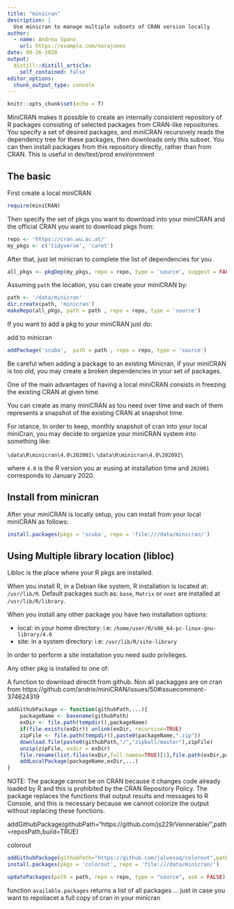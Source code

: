 ```yaml
---
title: "minicran"
description: |
  Use minicran to manage multiple subsets of CRAN version locally 
author:
  - name: Andrea Spano
    url: https://example.com/norajones
date: 09-26-2020
output:
  distill::distill_article:
    self_contained: false
editor_options: 
  chunk_output_type: console
---
```


```r
knitr::opts_chunk$set(echo = T)
```

MiniCRAN makes it possible to create an internally consistent repository of R packages consisting of selected packages from CRAN-like repositories. 
You specify a set of desired packages, and miniCRAN recursively reads the dependency tree for these packages, then downloads only this subset. 
You can then install packages from this repository directly, rather than from CRAN. 
This is useful in dev/test/prod environmnent 

## The basic

First create a local miniCRAN 

```r
require(miniCRAN)
```

Then specify the set of pkgs you want to download into your miniCRAN and the official CRAN you want to download pkgs from:

```r
repo <- 'https://cran.wu.ac.at/'
my_pkgs <- c('tidyverse', 'caret')
```

After that, just let minicran to complete the list of dependencies for you 

```r
all_pkgs <- pkgDep(my_pkgs, repo = repo, type = 'source', suggest = FALSE)
```

Assuming `path` the location, you can create your miniCRAN by:

```r
path <- '/data/minicran'
dir.create(path, 'minicran')
makeRepo(all_pkgs, path = path , repo = repo, type = 'source') 
```

If you want to add a pkg to your miniCRAN just do:

add to minicran
```r
addPackage('scuba',  path = path , repo = repo, type = 'source') 
```

Be careful when adding a package to an existing Minicran, if your miniCRAN is too old, you may create a broken dependencies in your set of packages. 

One of the main advantages of having a local miniCRAN consists in freezing the existing CRAN at given time.

You can create as many miniCRAN as tou need over time and each of them represents a snapshot of the existing CRAN at snapshot time.

For istance, In order to keep, monthly snapshot of cran into your local miniCran, you may decide to organize your miniCRAN system into something like: 

`\data\R\minicran\4.0\202001\`
`\data\R\minicran\4.0\202092\`

where `4.0` is the R version you ar eusing at installation time and `202001` corresponds to January 2020.


## Install from minicran

After your miniCRAN is locally setup, you can install from your local miniCRAN as follows:




```r
install.packages(pkgs = 'scuba', repo = 'file:///data/minicran/')
```


## Using Multiple library location (libloc)


Libloc is the place where your R pkgs are installed. 

When you install R, in a Debian like system, R installation is located at: `/usr/lib/R`. 
Default packages such as: `base`, `Matrix` or `nnet` are installed at `/usr/lib/R/library`. 

When you install any other package you have two installation  options:

- local: in your home directory: i.e:  `/home/user/R/x86_64-pc-linux-gnu-library/4.0`
- site: in a system directory: i.e: `/usr/lib/R/site-library`

In order to perform a site installation you need sudo privileges.










Any other pkg is installed to one of:






A function to download directlt from github. Non all packagges are on cran from https://github.com/andrie/miniCRAN/issues/50#issuecomment-374624319



```r

addGithubPackage <- function(githubPath,...){
    packageName <- basename(githubPath)
    exDir <- file.path(tempdir(),packageName)
    if(file.exists(exDir)) unlink(exDir, recursive=TRUE)
    zipFile <- file.path(tempdir(),paste0(packageName,".zip"))
    download.file(paste0(githubPath,"/","zipball/master"),zipFile)
    unzip(zipFile, exdir = exDir)
    file.rename(list.files(exDir,full.names=TRUE)[1],file.path(exDir,packageName))
    addLocalPackage(packageName,exDir,...)
}
```

NOTE: The package cannot be on CRAN because it changes code already loaded by R and this is prohibited by the CRAN Repository Policy. The package replaces the functions that output results and messages to R Console, and this is necessary because we cannot colorize the output without replacing these functions.


addGithubPackage(githubPath="https://github.com/js229/Vennerable/",path=reposPath,build=TRUE)

colorout 

```r
addGithubPackage(githubPath="https://github.com/jalvesaq/colorout",path=path,build=TRUE)
install.packages(pkgs = 'colorout', repo = 'file:///data/minicran/')
```

```r
updatePackages(path = path, repo = repo, type = "source", ask = FALSE) 
```



function `available.packages` returns a list of all packages ... just in case you want to repoliacet a full copy of cran in your minicran
